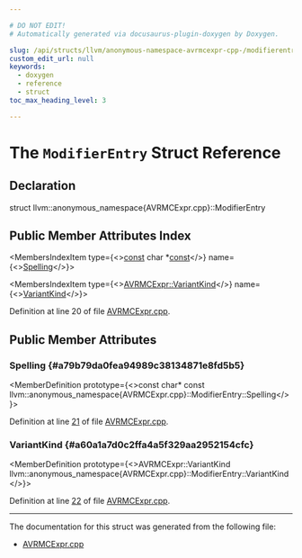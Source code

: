 ```yaml
---

# DO NOT EDIT!
# Automatically generated via docusaurus-plugin-doxygen by Doxygen.

slug: /api/structs/llvm/anonymous-namespace-avrmcexpr-cpp-/modifierentry
custom_edit_url: null
keywords:
  - doxygen
  - reference
  - struct
toc_max_heading_level: 3

---
```





# The `ModifierEntry` Struct Reference

<DoxygenPage pluginConfig={pluginConfig}>



## Declaration

<CodeBlock>struct llvm::anonymous_namespace{AVRMCExpr.cpp}::ModifierEntry</CodeBlock>

## Public Member Attributes Index

<MembersIndex>

<MembersIndexItem
  type={<><a href="/docs/api/files/lib/lib/target/lib/target/aarch64/aarch64promoteconstant-cpp/#a90f8350fecae261c25be85d38b451bff">const</a> char &#42;<a href="/docs/api/files/lib/lib/target/lib/target/aarch64/aarch64promoteconstant-cpp/#a90f8350fecae261c25be85d38b451bff">const</a></>}
  name={<><a href="#a79b79da0fea94989c38134871e8fd5b5">Spelling</a></>}>
</MembersIndexItem>

<MembersIndexItem
  type={<><a href="/docs/api/classes/llvm/avrmcexpr/#a963c676dc0bbdb455b7d84f71f35ca7e">AVRMCExpr::VariantKind</a></>}
  name={<><a href="#a60a1a7d0c2ffa4a5f329aa2952154cfc">VariantKind</a></>}>
</MembersIndexItem>

</MembersIndex>


Definition at line 20 of file <a href="/docs/api/files/lib/lib/target/lib/target/avr/lib/target/avr/mctargetdesc/avrmcexpr-cpp">AVRMCExpr.cpp</a>.

<SectionDefinition>

## Public Member Attributes

### Spelling {#a79b79da0fea94989c38134871e8fd5b5}

<MemberDefinition
  prototype={<>const char&#42; const llvm::anonymous&#95;namespace&#123;AVRMCExpr.cpp&#125;::ModifierEntry::Spelling</>}>

Definition at line <a href="/docs/api/files/lib/lib/target/lib/target/avr/lib/target/avr/mctargetdesc/avrmcexpr-cpp/#l00021">21</a> of file <a href="/docs/api/files/lib/lib/target/lib/target/avr/lib/target/avr/mctargetdesc/avrmcexpr-cpp">AVRMCExpr.cpp</a>.
</MemberDefinition>

### VariantKind {#a60a1a7d0c2ffa4a5f329aa2952154cfc}

<MemberDefinition
  prototype={<>AVRMCExpr::VariantKind llvm::anonymous&#95;namespace&#123;AVRMCExpr.cpp&#125;::ModifierEntry::VariantKind</>}>

Definition at line <a href="/docs/api/files/lib/lib/target/lib/target/avr/lib/target/avr/mctargetdesc/avrmcexpr-cpp/#l00022">22</a> of file <a href="/docs/api/files/lib/lib/target/lib/target/avr/lib/target/avr/mctargetdesc/avrmcexpr-cpp">AVRMCExpr.cpp</a>.
</MemberDefinition>

</SectionDefinition>

<hr/>

The documentation for this struct was generated from the following file:

<ul>
<li><a href="/docs/api/files/lib/lib/target/lib/target/avr/lib/target/avr/mctargetdesc/avrmcexpr-cpp">AVRMCExpr.cpp</a></li>
</ul>

</DoxygenPage>
